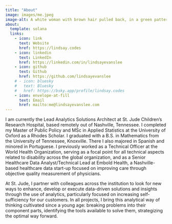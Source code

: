 ```yaml
---
title: "About"
image: images/me.jpeg
image-alt: A white woman with brown hair pulled back, in a green patterned dress and beige cardigan, sitting in a wheelchair, smiling like she loves having a headshot taken
about:
  template: solana
  links:
    - icon: link
      text: Website
      href: https://lindsay.codes
    - icon: linkedin
      text: LinkedIn
      href: https://linkedin.com/in/lindsayevanslee
    - icon: github
      text: Github
      href: https://github.com/lindsayevanslee
    # - icon: bluesky
    #   text: Bluesky
    #   href: https://bsky.app/profile/lindsay.codes
    - icon: envelope-at-fill
      text: Email
      href: mailto:me@lindsayevanslee.com
---
```


I am currently the Lead Analytics Solutions Architect at St. Jude Children's Research Hospital, based remotely out of Nashville, Tennessee. I completed my Master of Public Policy and MSc in Applied Statistics at the University of Oxford as a Rhodes Scholar. I graduated with a B.S. in Mathematics from the University of Tennessee, Knoxville. There I also majored in Spanish and minored in Portuguese. I previously worked as a Technical Officer at the World Health Organization, serving as a focal point for all technical aspects related to disability across the global organization, and as a Senior Healthcare Data Analyst/Technical Lead at Embold Health, a Nashville-based healthcare data start-up focused on improving care through objective quality measurement of physicians.

At St. Jude, I partner with colleagues across the institution to look for new ways to enhance, develop or execute data-driven solutions and insights through the use of analytics, particularly focused on increasing self-sufficiency for our customers. In all projects, I bring this analytical way of thinking cultivated since a young age: breaking problems into their component parts, identifying the tools available to solve them, strategizing the optimal way forward.
